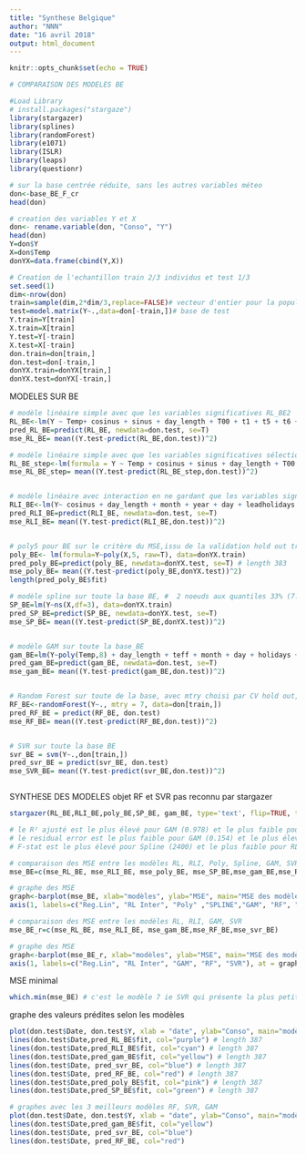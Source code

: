 ```yaml
---
title: "Synthese Belgique"
author: "NNN"
date: "16 avril 2018"
output: html_document
---
```


```r
knitr::opts_chunk$set(echo = TRUE)
```


```r
# COMPARAISON DES MODELES BE

#Load Library
# install.packages("stargaze")
library(stargazer)
library(splines) 
library(randomForest)
library(e1071)
library(ISLR)
library(leaps)
library(questionr)

# sur la base centrée réduite, sans les autres variables méteo
don<-base_BE_F_cr
head(don)

# creation des variables Y et X
don<- rename.variable(don, "Conso", "Y")
head(don)
Y=don$Y 
X=don$Temp
donYX=data.frame(cbind(Y,X))

# Creation de l'echantillon train 2/3 individus et test 1/3
set.seed(1)
dim<-nrow(don)
train=sample(dim,2*dim/3,replace=FALSE)# vecteur d'entier pour la population d'individus en base d'apprentissage
test=model.matrix(Y~.,data=don[-train,])# base de test
Y.train=Y[train]
X.train=X[train]
Y.test=Y[-train]
X.test=X[-train]
don.train=don[train,]
don.test=don[-train,]
donYX.train=donYX[train,]
donYX.test=donYX[-train,]

```

MODELES SUR BE
```r


# modèle linéaire simple avec que les variables significatives RL_BE2
RL_BE<-lm(Y ~ Temp+ cosinus + sinus + day_length + T00 + t1 + t5 + t6 + t7 + month + day + lagholidays + leadholidays, data=don[train,])
pred_RL_BE=predict(RL_BE, newdata=don.test, se=T)
mse_RL_BE= mean((Y.test-predict(RL_BE,don.test))^2)

# modèle linéaire simple avec que les variables significatives sélectionnée par step
RL_BE_step<-lm(formula = Y ~ Temp + cosinus + sinus + day_length + T00 + t1 + t4 + t5 + t6 + t7 + month + year + day + holidays + lagholidays + leadholidays, data = don[train,])
mse_RL_BE_step= mean((Y.test-predict(RL_BE_step,don.test))^2) 


# modèle linéaire avec interaction en ne gardant que les variables significatives
RLI_BE<-lm(Y~ cosinus + day_length + month + year + day + leadholidays + Temp + (month+year)*Temp,data=don[train,]) 
pred_RLI_BE=predict(RLI_BE, newdata=don.test, se=T)
mse_RLI_BE= mean((Y.test-predict(RLI_BE,don.test))^2)


# poly5 pour BE sur le critère du MSE,issu de la validation hold out train/test et k_folds
poly_BE<- lm(formula=Y~poly(X,5, raw=T), data=donYX.train)
pred_poly_BE=predict(poly_BE, newdata=donYX.test, se=T) # length 383
mse_poly_BE= mean((Y.test-predict(poly_BE,donYX.test))^2)
length(pred_poly_BE$fit)

# modèle spline sur toute la base BE, #  2 noeuds aux quantiles 33% (7.4) et 66% (13.7)
SP_BE=lm(Y~ns(X,df=3), data=donYX.train) 
pred_SP_BE=predict(SP_BE, newdata=donYX.test, se=T)
mse_SP_BE= mean((Y.test-predict(SP_BE,donYX.test))^2)


# modèle GAM sur toute la base_BE
gam_BE=lm(Y~poly(Temp,8) + day_length + teff + month + day + holidays + lagholidays + leadholidays,data = don[train,]) 
pred_gam_BE=predict(gam_BE, newdata=don.test, se=T)
mse_gam_BE= mean((Y.test-predict(gam_BE,don.test))^2)


# Random Forest sur toute de la base, avec mtry choisi par CV hold out, ntree=500 par défaut
RF_BE<-randomForest(Y~., mtry = 7, data=don[train,])
pred_RF_BE = predict(RF_BE, don.test)
mse_RF_BE= mean((Y.test-predict(RF_BE,don.test))^2)


# SVR sur toute la base BE
svr_BE = svm(Y~.,don[train,])
pred_svr_BE = predict(svr_BE, don.test)
mse_SVR_BE= mean((Y.test-predict(svr_BE,don.test))^2)



```


SYNTHESE DES MODELES objet RF et SVR pas reconnu par stargazer
```r

stargazer(RL_BE,RLI_BE,poly_BE,SP_BE, gam_BE, type='text', flip=TRUE, title="Results", align=TRUE, keep=c("Date"), column.labels = c("RL", "RLI","poly","Spline" ,"GAM"), model.names = TRUE, single.row = TRUE)

# le R² ajusté est le plus élevé pour GAM (0.978) et le plus faible pour Poly et Spline à 0.903
# le residual error est le plus faible pour GAM (0.154) et le plus élevé pour poly et Spline (0.319)
# F-stat est le plus élevé pour Spline (2400) et le plus faible pour RL (732)

```



```r
# comparaison des MSE entre les modèles RL, RLI, Poly, Spline, GAM, SVR
mse_BE=c(mse_RL_BE, mse_RLI_BE, mse_poly_BE, mse_SP_BE,mse_gam_BE,mse_RF_BE,mse_svr_BE)

# graphe des MSE
graph<-barplot(mse_BE, xlab="modèles", ylab="MSE", main="MSE des modèles sur la Belgique",las=0)
axis(1, labels=c("Reg.Lin", "RL Inter", "Poly" ,"SPLINE","GAM", "RF", "SVR"), at = graph)

```

```r

# comparaison des MSE entre les modèles RL, RLI, GAM, SVR
mse_BE_r=c(mse_RL_BE, mse_RLI_BE, mse_gam_BE,mse_RF_BE,mse_svr_BE)

# graphe des MSE
graph<-barplot(mse_BE_r, xlab="modèles", ylab="MSE", main="MSE des modèles sur la Belgique sur test",las=0)
axis(1, labels=c("Reg.Lin", "RL Inter", "GAM", "RF", "SVR"), at = graph)

```


MSE minimal
```r
which.min(mse_BE) # c'est le modèle 7 ie SVR qui présente la plus petite MSE
```


graphe des valeurs prédites selon les modèles
```r

plot(don.test$Date, don.test$Y, xlab = "date", ylab="Conso", main="modèles sur la Belgique" )
lines(don.test$Date,pred_RL_BE$fit, col="purple") # length 387
lines(don.test$Date,pred_RLI_BE$fit, col="cyan") # length 387
lines(don.test$Date,pred_gam_BE$fit, col="yellow") # length 387
lines(don.test$Date, pred_svr_BE, col="blue") # length 387
lines(don.test$Date, pred_RF_BE, col="red") # length 387
lines(don.test$Date,pred_poly_BE$fit, col="pink") # length 387
lines(don.test$Date,pred_SP_BE$fit, col="green") # length 387

```

```r
# graphes avec les 3 meilleurs modèles RF, SVR, GAM
plot(don.test$Date, don.test$Y, xlab = "date", ylab="Conso", main="modèles sur la Belgique, GAM(yellow), SVR(blue), RF(red)" )
lines(don.test$Date,pred_gam_BE$fit, col="yellow")
lines(don.test$Date, pred_svr_BE, col="blue")
lines(don.test$Date, pred_RF_BE, col="red")

```





